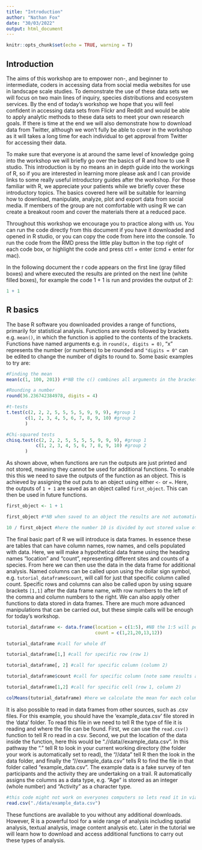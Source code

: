 ```yaml
---
title: "Introduction"
author: "Nathan Fox"
date: "30/03/2022"
output: html_document
---
```


```r
knitr::opts_chunk$set(echo = TRUE, warning = T)
```

## Introduction
The aims of this workshop are to empower non-, and beginner to intermediate, coders in accessing data from social media websites for use in landscape scale studies. To demonstrate the use of these data sets we will focus on two main lines of inquiry, species distributions and ecosystem services. By the end of today's workshop we hope that you will feel confident in accessing data sets from Flickr and Reddit and would be able to apply analytic methods to these data sets to meet your own research goals. If there is time at the end we will also demonstrate how to download data from Twitter, although we won't fully be able to cover in the workshop as it will takes a long time for each individual to get approval from Twitter for accessing their data.

To make sure that everyone is at around the same level of knowledge going into the workshop we will briefly go over the basics of R and how to use R studio. This introduction is by no means an in depth guide into the workings of R, so if you are interested in learning more please ask and I can provide links to some really useful introductory guides after the workshop. For those familiar with R, we appreciate your patients while we briefly cover these introductory topics. The basics covered here will be suitable for learning how to download, manipulate, analyze, plot and export data from social media. If members of the group are not comfortable with using R we can create a breakout room and cover the materials there at a reduced pace.

Throughout this workshop we encourage you to practice along with us. You can run the code directly from this document if you have it downloaded and opened in R studio, or you can copy the code from here into the console. To run the code from the RMD press the little play button in the top right of each code box, or highlight the code and press ctrl + enter (cmd + enter for mac). 

In the following document the r code appears on the first line (gray filled boxes) and where executed the results are printed on the next line (white filled boxes), for example the code 1 + 1 is run and provides the output of 2:

```r
1 + 1
```

## R basics 

The base R software you downloaded provides a range of functions, primarily for statistical analysis. Functions are words followed by brackets e.g. `mean()`, in which the function is applied to the contents of the brackets. Functions  have named arguments e.g. in `round(x, digits = 0)`, "x" represents the number (or numbers) to be rounded and `"digits = 0"` can be edited to change the number of digits to round to. Some basic examples to try are:

```r
#Finding the mean
mean(c(1, 100, 201)) #*NB the c() combines all arguments in the brackets into a single vector

#Rounding a number
round(36.236742384978, digits = 4)

#t-tests
t.test(c(2, 2, 2, 5, 5, 5, 5, 9, 9, 9), #group 1
       c(1, 2, 3, 4, 5, 6, 7, 8, 9, 10) #group 2
       )

#Chi-squared tests
chisq.test(c(2, 2, 2, 5, 5, 5, 5, 9, 9, 9), #group 1
           c(1, 2, 3, 4, 5, 6, 7, 8, 9, 10) #group 2
       )
```

As shown above, when functions are run the outputs are just printed and not stored, meaning they cannot be used for additional functions. To enable this this we need to save the outputs of the function as an object. This is achieved by assigning the out puts to an object using either `<-` or `=`. Here, the outputs of `1 + 1` are saved as an object called `first_object`. This can then be used in future functions.

```r
first_object <- 1 + 1

first_object #*NB when saved to an object the results are not automatically printed, here we are calling on R to print the outputs

10 / first_object #here the number 10 is divided by out stored value of 2
```

The final basic part of R we will introduce is data frames. In essence these are tables that can have column names, row names, and cells populated with data. Here, we will make a hypothetical data frame using the heading names "location" and "count", representing different sites and counts of a species. From here we can then use the data in the data frame for additional analysis. Named columns can be called upon using the dollar sign symbol, e.g. `tutorial_dataframe$count`, will call for just that specific column called count. Specific rows and columns can also be called upon by using square brackets `[1,1]` after the data frame name, with row numbers to the left of the comma and column numbers to the right. We can also apply other functions to data stored in data frames. There are much more advanced manipulations that can be carried out, but these simple calls will be enough for today's workshop.

```r
tutorial_dataframe <- data.frame(location = c(1:5), #NB the 1:5 will populate the table with 1,2,3,4,5
                                 count = c(1,21,20,13,12))

tutorial_dataframe #call for whole df

tutorial_dataframe[1,] #call for specific row (row 1)

tutorial_dataframe[, 2] #call for specific column (column 2)

tutorial_dataframe$count #call for specific column (note same results as using[,2])

tutorial_dataframe[1,2] #call for specific cell (row 1, column 2)

colMeans(tutorial_dataframe) #here we calculate the mean for each column
```

It is also possible to read in data frames from other sources, such as .csv files. For this example, you should have the 'example_data.csv' file stored in the 'data' folder. To read this file in we need to tell R the type of file it is reading and where the file can be found. First, we can use the `read.csv()` function to tell R ro read in a csv. Second, we put the location of the data inside the function, here this would be ".//data//example_data.csv". In this pathway the "." tell R to look in your current working directory (the folder your work is automatically set to read), the "//data" tell R then the look in the data folder, and finally the "//example_data.csv" tells R to find the file in that folder called "example_data.csv". The example data is a fake survey of ten participants and the activity they are undertaking on a trail. R automatically assigns the columns as a data type, e.g. "Age" is stored as an integer (whole number) and "Activity" as a character type.

```r
#this code might not work on everyones computers so lets read it in via another method
read.csv("./data/example_data.csv")
```

These functions are available to you without any additional downloads. However, R is a powerful tool for a wide range of analysis including spatial analysis, textual analysis, image content analysis etc. Later in the tutorial we will learn how to download and access additional functions to carry out these types of analysis.
